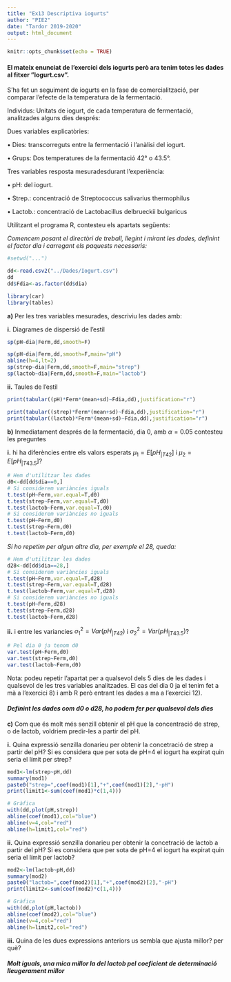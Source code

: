 ```yaml
---
title: "Ex13 Descriptiva iogurts"
author: "PIE2"
date: "Tardor 2019-2020"
output: html_document
---
```


```r
knitr::opts_chunk$set(echo = TRUE)
```

#### El mateix enunciat de l'exercici dels iogurts però ara tenim totes les dades al fitxer ”Iogurt.csv”.
S'ha fet un seguiment de iogurts en la fase de comercialització, per comparar l'efecte de la temperatura de la fermentació. 

Individus: Unitats de iogurt, de cada temperatura de fermentació, analitzades alguns dies després:

Dues variables explicatòries:

• Dies: transcorreguts entre la fermentació i l'anàlisi del iogurt.

• Grups: Dos temperatures de la fermentació 42° o 43.5°.

Tres variables resposta mesuradesdurant l'experiència: 

• pH: del iogurt. 

• Strep.: concentració de Streptococcus salivarius thermophilus 

• Lactob.: concentració de Lactobacillus delbrueckii bulgaricus 

Utilitzant el programa R, contesteu els apartats següents:

*Comencem posant el directòri de treball, llegint i mirant les dades, definint el factor dia i carregant els paquests necessaris:*

```r
#setwd("...")

dd<-read.csv2("../Dades/Iogurt.csv")
dd
dd$Fdia<-as.factor(dd$dia)

library(car)
library(tables)

```

**a)** Per les tres variables mesurades, descriviu les dades amb:

**i.** Diagrames de dispersió de l'estil

```r
sp(pH~dia|Ferm,dd,smooth=F)
```
```r
sp(pH~dia|Ferm,dd,smooth=F,main="pH")
abline(h=4,lt=2)
sp(strep~dia|Ferm,dd,smooth=F,main="strep")
sp(lactob~dia|Ferm,dd,smooth=F,main="lactob")
```

**ii.** Taules de l'estil

```r
print(tabular((pH)*Ferm*(mean+sd)~Fdia,dd),justification="r")
```
```r
print(tabular((strep)*Ferm*(mean+sd)~Fdia,dd),justification="r")
print(tabular((lactob)*Ferm*(mean+sd)~Fdia,dd),justification="r")

```

**b)** Inmediatament després de la fermentació, dia 0, amb $\alpha=0.05$ contesteu les preguntes

**i.** hi ha diferències entre els valors esperats $\mu_{1}=E\left[pH_{|T42}\right]$ i $\mu_{2}=E\left[pH_{|T43.5}\right]$?

```r
# Hem d'utilitzar les dades 
d0<-dd[dd$dia==0,]
# Si considerem variàncies iguals
t.test(pH~Ferm,var.equal=T,d0)
t.test(strep~Ferm,var.equal=T,d0)
t.test(lactob~Ferm,var.equal=T,d0)
# Si considerem variàncies no iguals
t.test(pH~Ferm,d0)
t.test(strep~Ferm,d0)
t.test(lactob~Ferm,d0)
```

*Si ho repetim per algun altre dia, per exemple el 28, queda:*

```r
# Hem d'utilitzar les dades 
d28<-dd[dd$dia==28,]
# Si considerem variàncies iguals
t.test(pH~Ferm,var.equal=T,d28)
t.test(strep~Ferm,var.equal=T,d28)
t.test(lactob~Ferm,var.equal=T,d28)
# Si considerem variàncies no iguals
t.test(pH~Ferm,d28)
t.test(strep~Ferm,d28)
t.test(lactob~Ferm,d28)
```

**ii.** i entre les variancies $\sigma_{1}^{2}=Var\left(pH_{|T42}\right)$ i $\sigma_{2}^{2}=Var\left(pH_{|T43.5}\right)$?

```r
# Pel dia 0 ja tenom d0
var.test(pH~Ferm,d0)
var.test(strep~Ferm,d0)
var.test(lactob~Ferm,d0)
```

Nota: podeu repetir l'apartat per a qualsevol dels 5 dies de les dades i qualsevol de les tres variables analitzades. El cas del dia 0 ja el tenim fet a mà a l'exercici 8) i amb R però entrant les dades a ma a l'exercici 12).

#### *Definint les dades com d0 o d28, ho podem fer per qualsevol dels dies*

**c)** Com que és molt més senzill obtenir el pH que la concentració de strep, o de lactob, voldriem predir-les a partir del pH.

**i.** Quina expressió senzilla donarieu per obtenir la concetració de strep a partir del pH? Si es considera que per sota de pH=4 el iogurt ha expirat quin seria el límit per strep?

```r
mod1<-lm(strep~pH,dd)
summary(mod1)
paste0("strep=",coef(mod1)[1],"+",coef(mod1)[2],"·pH")
print(limit1<-sum(coef(mod1)*c(1,4)))

# Gràfica
with(dd,plot(pH,strep))
abline(coef(mod1),col="blue")
abline(v=4,col="red")
abline(h=limit1,col="red")
```

**ii.** Quina expressió senzilla donarieu per obtenir la concetració de lactob a partir del pH? Si es considera que per sota de pH=4 el iogurt ha expirat quin seria el límit per lactob?

```r
mod2<-lm(lactob~pH,dd)
summary(mod2)
paste0("lactob=",coef(mod2)[1],"+",coef(mod2)[2],"·pH")
print(limit2<-sum(coef(mod2)*c(1,4)))

# Gràfica
with(dd,plot(pH,lactob))
abline(coef(mod2),col="blue")
abline(v=4,col="red")
abline(h=limit2,col="red")
```

**iii.** Quina de les dues expressions anteriors us sembla que ajusta millor? per què?

#### *Molt iguals, una mica millor la del lactob pel coeficient de determinació lleugerament millor*
